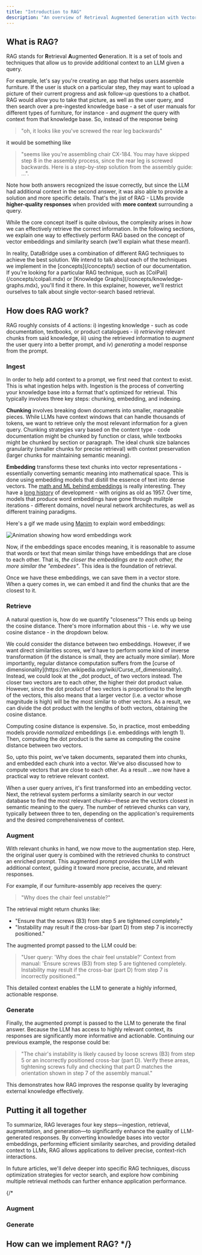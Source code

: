 ```yaml
---
title: "Introduction to RAG"
description: "An overview of Retrieval Augmented Generation with Vector Similarity Search"
---
```


## What is RAG?

RAG stands for **R**etrieval **A**ugmented **G**eneration. It is a set of tools and techniques that allow us to provide additional context to an LLM given a query.

For example, let's say you're creating an app that helps users assemble furniture. If the user is stuck on a particular step, they may want to upload a picture of their current progress and ask follow-up questions to a chatbot. RAG would allow you to take that picture, as well as the user query, and then search over a pre-ingested knowledge base - a set of user manuals for different types of furniture, for instance - and _augment_ the query with context from that knowledge base. So, instead of the response being

> "oh, it looks like you've screwed the rear leg backwards"

it would be something like

> "seems like you're assembling chair CX-184. You may have skipped step 8 in the assembly process, since the rear leg is screwed backwards. Here is a step-by-step solution from the assembly guide: ...".

Note how both answers recognized the issue correctly, but since the LLM had additional context in the second answer, it was also able to provide a solution and more specific details. That's the jist of RAG - LLMs provide **higher-quality responses** when provided with **more context** surrounding a query.

While the core concept itself is quite obvious, the complexity arises in _how_ we can effectively retrieve the correct information. In the following sections, we explain one way to effectively perform RAG based on the concept of vector embeddings and similarity search (we'll explain what these mean\!).

<Note>
  In reality, DataBridge uses a combination of different RAG techniques to achieve the best solution. We intend to talk about each of the techniques we implement in the [concepts](/concepts/) section of our documentation. If you're looking for a particular RAG technique, such as [ColPali](/concepts/colpali.mdx) or [Knowledge Graphs](/concepts/knowledge-graphs.mdx), you'll find it there. In this explainer, however, we'll restrict ourselves to talk about single vector-search based retrieval.
</Note>

## How does RAG work?

RAG roughly consists of 4 actions: i) ingesting knowledge - such as code documentation, textbooks, or product catalogues - ii) _retrieving_ relevant chunks from said knowledge, iii) using the retrieved information to _augment_ the user query into a better prompt, and iv) _generating_ a model response from the prompt.

### Ingest

In order to help add context to a prompt, we first need that context to exist. This is what ingestion helps with. Ingestion is the process of converting your knowledge base into a format that's optimized for retrieval. This typically involves three key steps: chunking, embedding, and indexing.

**Chunking** involves breaking down documents into smaller, manageable pieces. While LLMs have context windows that can handle thousands of tokens, we want to retrieve only the most relevant information for a given query. Chunking strategies vary based on the content type - code documentation might be chunked by function or class, while textbooks might be chunked by section or paragraph. The ideal chunk size balances granularity (smaller chunks for precise retrieval) with context preservation (larger chunks for maintaining semantic meaning).

**Embedding** transforms these text chunks into vector representations - essentially converting semantic meaning into mathematical space. This is done using embedding models that distill the essence of text into dense vectors. The [math and ML behind embeddings](https://www.3blue1brown.com/lessons/gpt#embedding) is really interesting. They have a [long history](https://en.wikipedia.org/wiki/Word_embedding) of development - with origins as old as 1957. Over time, models that produce word embeddings have gone through mulitple iterations - different domains, novel neural network architectures, as well as different training paradigms.

Here's a gif we made using [Manim](https://www.manim.community/) to explain word embeddings:

![Animation showing how word embeddings work](/assets/WordEmbeddings.gif)

Now, if the embeddings space encodes meaning, it is reasonable to assume that words or text that mean similar things have embeddings that are close to each other. That is, _the closer the embeddings are to each other, the more similar the "embedees"_. This idea is the foundation of retrieval.

Once we have these embeddings, we can save them in a vector store. When a query comes in, we can embed it and find the chunks that are the closest to it.

### Retrieve

A natural question is, how do we quantify "closeness"? This ends up being the cosine distance. There's more information about this - i.e. why we use cosine distance - in the dropdown below.

<Accordion title="Why do we use cosine similarity?">
  We could consider the distance between two embeddings. However, if we want direct similarities scores, we'd have to perform some kind of inverse transformation (if the distance is small, they are actually more similar). More importantly, regular distance computation suffers from the [curse of dimensionality](https://en.wikipedia.org/wiki/Curse_of_dimensionality). Instead, we could look at the _dot product_ of two vectors instead. The closer two vectors are to each other, the higher their dot product value. However, since the dot product of two vectors is proportional to the length of the vectors, this also means that a larger vector (i.e. a vector whose magnitude is high) will be the most similar to other vectors. As a result, we can divide the dot product with the lengths of both vectors, obtaining the cosine distance.

  Computing cosine distance is expensive. So, in practice, most embedding models provide _normalized_ embeddings (i.e. embeddings with length 1). Then, computing the dot product is the same as computing the cosine distance between two vectors.
</Accordion>

So, upto this point, we've taken documents, separated them into chunks, and embedded each chunk into a vector. We've also discussed how to compute vectors that are close to each other. As a result ...we now have a practical way to retrieve relevant context.

When a user query arrives, it's first transformed into an embedding vector. Next, the retrieval system performs a similarity search in our vector database to find the most relevant chunks—these are the vectors closest in semantic meaning to the query. The number of retrieved chunks can vary, typically between three to ten, depending on the application's requirements and the desired comprehensiveness of context.

### Augment

With relevant chunks in hand, we now move to the augmentation step. Here, the original user query is combined with the retrieved chunks to construct an enriched prompt. This augmented prompt provides the LLM with additional context, guiding it toward more precise, accurate, and relevant responses.

For example, if our furniture-assembly app receives the query:

> "Why does the chair feel unstable?"

The retrieval might return chunks like:

- "Ensure that the screws (B3) from step 5 are tightened completely."
- "Instability may result if the cross-bar (part D) from step 7 is incorrectly positioned."

The augmented prompt passed to the LLM could be:

> "User query: 'Why does the chair feel unstable?' Context from manual: 'Ensure screws (B3) from step 5 are tightened completely. Instability may result if the cross-bar (part D) from step 7 is incorrectly positioned.'"

This detailed context enables the LLM to generate a highly informed, actionable response.

### Generate

Finally, the augmented prompt is passed to the LLM to generate the final answer. Because the LLM has access to highly relevant context, its responses are significantly more informative and actionable. Continuing our previous example, the response could be:

> "The chair's instability is likely caused by loose screws (B3) from step 5 or an incorrectly positioned cross-bar (part D). Verify these areas, tightening screws fully and checking that part D matches the orientation shown in step 7 of the assembly manual."

This demonstrates how RAG improves the response quality by leveraging external knowledge effectively.

## Putting it all together

To summarize, RAG leverages four key steps—ingestion, retrieval, augmentation, and generation—to significantly enhance the quality of LLM-generated responses. By converting knowledge bases into vector embeddings, performing efficient similarity searches, and providing detailed context to LLMs, RAG allows applications to deliver precise, context-rich interactions.

In future articles, we'll delve deeper into specific RAG techniques, discuss optimization strategies for vector search, and explore how combining multiple retrieval methods can further enhance application performance.

{/* 
### Augment 

### Generate

## How can we implement RAG? */}
